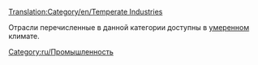 [[Translation:Category/en/Temperate Industries]]


Отрасли перечисленные в данной категории доступны в [[ru/Manual/Климат#Умеренный|умеренном]] климате.

[[Category:ru/Промышленность]]